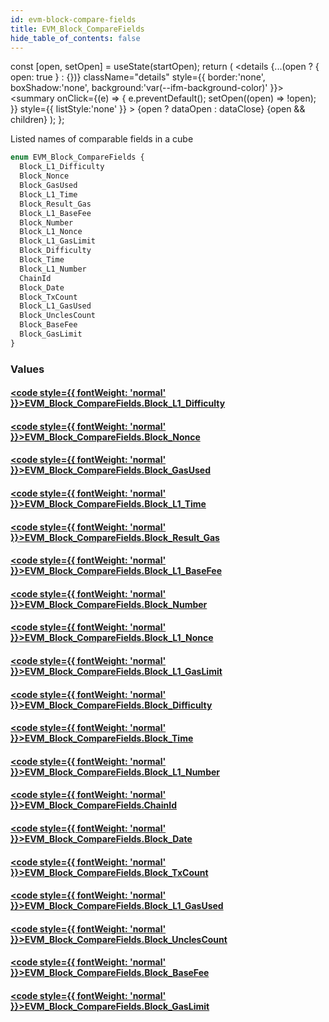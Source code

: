 ```yaml
---
id: evm-block-compare-fields
title: EVM_Block_CompareFields
hide_table_of_contents: false
---
```







  const [open, setOpen] = useState(startOpen);
  return (
    <details {...(open ? { open: true } : {})} className="details" style={{ border:'none', boxShadow:'none', background:'var(--ifm-background-color)' }}>
      <summary
        onClick={(e) => {
          e.preventDefault();
          setOpen((open) => !open);
        }}
        style={{ listStyle:'none' }}
      >
      {open ? dataOpen : dataClose}
      </summary>
      {open && children}
    </details>
  );
};




Listed names of comparable fields in a cube


```graphql
enum EVM_Block_CompareFields {
  Block_L1_Difficulty
  Block_Nonce
  Block_GasUsed
  Block_L1_Time
  Block_Result_Gas
  Block_L1_BaseFee
  Block_Number
  Block_L1_Nonce
  Block_L1_GasLimit
  Block_Difficulty
  Block_Time
  Block_L1_Number
  ChainId
  Block_Date
  Block_TxCount
  Block_L1_GasUsed
  Block_UnclesCount
  Block_BaseFee
  Block_GasLimit
}
```




### Values

#### [<code style={{ fontWeight: 'normal' }}>EVM_Block_CompareFields.<b>Block_L1_Difficulty</b></code>](#) 
> 
> 

#### [<code style={{ fontWeight: 'normal' }}>EVM_Block_CompareFields.<b>Block_Nonce</b></code>](#) 
> 
> 

#### [<code style={{ fontWeight: 'normal' }}>EVM_Block_CompareFields.<b>Block_GasUsed</b></code>](#) 
> 
> 

#### [<code style={{ fontWeight: 'normal' }}>EVM_Block_CompareFields.<b>Block_L1_Time</b></code>](#) 
> 
> 

#### [<code style={{ fontWeight: 'normal' }}>EVM_Block_CompareFields.<b>Block_Result_Gas</b></code>](#) 
> 
> 

#### [<code style={{ fontWeight: 'normal' }}>EVM_Block_CompareFields.<b>Block_L1_BaseFee</b></code>](#) 
> 
> 

#### [<code style={{ fontWeight: 'normal' }}>EVM_Block_CompareFields.<b>Block_Number</b></code>](#) 
> 
> 

#### [<code style={{ fontWeight: 'normal' }}>EVM_Block_CompareFields.<b>Block_L1_Nonce</b></code>](#) 
> 
> 

#### [<code style={{ fontWeight: 'normal' }}>EVM_Block_CompareFields.<b>Block_L1_GasLimit</b></code>](#) 
> 
> 

#### [<code style={{ fontWeight: 'normal' }}>EVM_Block_CompareFields.<b>Block_Difficulty</b></code>](#) 
> 
> 

#### [<code style={{ fontWeight: 'normal' }}>EVM_Block_CompareFields.<b>Block_Time</b></code>](#) 
> 
> 

#### [<code style={{ fontWeight: 'normal' }}>EVM_Block_CompareFields.<b>Block_L1_Number</b></code>](#) 
> 
> 

#### [<code style={{ fontWeight: 'normal' }}>EVM_Block_CompareFields.<b>ChainId</b></code>](#) 
> 
> 

#### [<code style={{ fontWeight: 'normal' }}>EVM_Block_CompareFields.<b>Block_Date</b></code>](#) 
> 
> 

#### [<code style={{ fontWeight: 'normal' }}>EVM_Block_CompareFields.<b>Block_TxCount</b></code>](#) 
> 
> 

#### [<code style={{ fontWeight: 'normal' }}>EVM_Block_CompareFields.<b>Block_L1_GasUsed</b></code>](#) 
> 
> 

#### [<code style={{ fontWeight: 'normal' }}>EVM_Block_CompareFields.<b>Block_UnclesCount</b></code>](#) 
> 
> 

#### [<code style={{ fontWeight: 'normal' }}>EVM_Block_CompareFields.<b>Block_BaseFee</b></code>](#) 
> 
> 

#### [<code style={{ fontWeight: 'normal' }}>EVM_Block_CompareFields.<b>Block_GasLimit</b></code>](#) 
> 
> 



